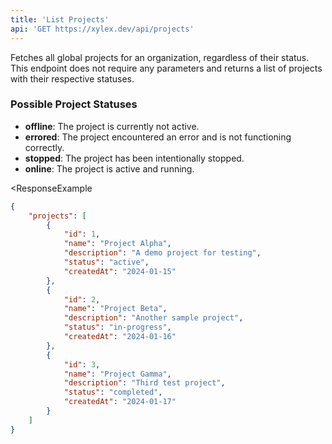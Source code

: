 ```yaml
---
title: 'List Projects'
api: 'GET https://xylex.dev/api/projects'
---
```


<Card title="Endpoint Description" icon="info" horizontal>
Fetches all global projects for an organization, regardless of their status. This endpoint does not require any parameters and returns a list of projects with their respective statuses.
</Card>

### Possible Project Statuses
- **offline**: The project is currently not active.
- **errored**: The project encountered an error and is not functioning correctly.
- **stopped**: The project has been intentionally stopped.
- **online**: The project is active and running.

<ResponseExample 
```json Response
{
    "projects": [
        {
            "id": 1,
            "name": "Project Alpha",
            "description": "A demo project for testing",
            "status": "active",
            "createdAt": "2024-01-15"
        },
        {
            "id": 2,
            "name": "Project Beta",
            "description": "Another sample project",
            "status": "in-progress",
            "createdAt": "2024-01-16"
        },
        {
            "id": 3,
            "name": "Project Gamma",
            "description": "Third test project",
            "status": "completed",
            "createdAt": "2024-01-17"
        }
    ]
}
```
</ResponseExample>